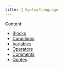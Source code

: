 ```yaml
---
title: 🤖️ Syntax/Language
---
```


Content:
- [Blocks](/scripting-language/language/blocks)
- [Conditions](/scripting-language/language/conditions)
- [Variables](/scripting-language/language/variables)
- [Operators](/scripting-language/language/operators)
- [Comments](/scripting-language/language/comments)
- [Quotes](/scripting-language/language/quotes)